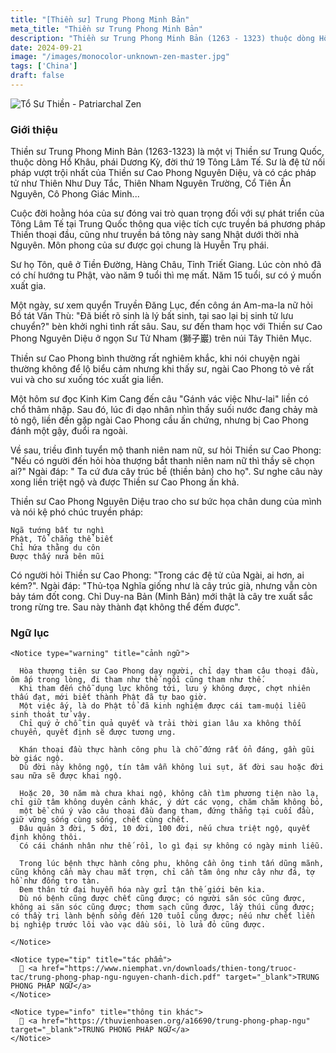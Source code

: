 ```yaml
---
title: "[Thiền sư] Trung Phong Minh Bản"
meta_title: "Thiền sư Trung Phong Minh Bản"
description: "Thiền sư Trung Phong Minh Bản (1263 - 1323) thuộc dòng Hổ Khâu, phái Dương Kỳ, đời thứ 19 Tông Lâm Tế - Trung Quốc, là đệ tử nối pháp của thiền sư Cao Phong Nguyên Diệu"
date: 2024-09-21
image: "/images/monocolor-unknown-zen-master.jpg"
tags: ['China']
draft: false
---
```


<div className="grid xl:grid-cols-8 lg:grid-cols-8 md:grid-cols-2 sm:grid-cols-2 xs:grid-cols-1 gap-8 bg-body dark:bg-darkmode-body">

<div className="lg:col-span-3 md:col-span-1">

  <img decoding="async" src="/images/monocolor-unknown-zen-master.jpg" alt="Tổ Sư Thiền - Patriarchal Zen" />

  ### Giới thiệu

  Thiền sư Trung Phong Minh Bản (1263-1323) là một vị Thiền sư Trung Quốc, thuộc dòng Hổ Khâu, phái Dương Kỳ, đời thứ 19 Tông Lâm Tế.
  Sư là đệ tử nối pháp vượt trội nhất của Thiền sư Cao Phong Nguyên Diệu, và có các pháp tử như Thiên Như Duy Tắc, Thiên Nham Nguyên Trường, Cổ Tiên Ấn Nguyên, Cô Phong Giác Minh...

  Cuộc đời hoằng hóa của sư đóng vai trò quan trọng đối với sự phát triển của Tông Lâm Tế tại Trung Quốc thông qua việc tích cực truyền bá phương pháp Thiền thoại đầu, cũng như truyền bá tông này sang Nhật dưới thời nhà Nguyên.
  Môn phong của sư được gọi chung là Huyễn Trụ phái.

  Sư họ Tôn, quê ở Tiền Đường, Hàng Châu, Tỉnh Triết Giang. Lúc còn nhỏ đã có chí hướng tu Phật, vào năm 9 tuổi thì mẹ mất.
  Năm 15 tuổi, sư có ý muốn xuất gia.

  Một ngày, sư xem quyển Truyền Đăng Lục, đến công án Am-ma-la nữ hỏi Bồ tát Văn Thù: "Đã biết rõ sinh là lý bất sinh, tại sao lại bị sinh tử lưu chuyển?" bèn khởi nghi tình rất sâu.
  Sau, sư đến tham học với Thiền sư Cao Phong Nguyên Diệu ở ngọn Sư Tử Nham (獅子巖) trên núi Tây Thiên Mục.

  Thiền sư Cao Phong bình thường rất nghiêm khắc, khi nói chuyện ngài thường không để lộ biểu cảm nhưng khi thấy sư, ngài Cao Phong tỏ vẻ rất vui và cho sư xuống tóc xuất gia liền.

  Một hôm sư đọc Kinh Kim Cang đến câu "Gánh vác việc Như-lai" liền có chổ thâm nhập.
  Sau đó, lúc đi dạo nhân nhìn thấy suối nước đang chảy mà tỏ ngộ, liền đến gặp ngài Cao Phong cầu ấn chứng, nhưng bị Cao Phong đánh một gậy, đuổi ra ngoài.

  Về sau, triều đình tuyển mộ thanh niên nam nữ, sư hỏi Thiền sư Cao Phong: "Nếu có người đến hỏi hòa thượng bắt thanh niên nam nữ thì thầy sẽ chọn ai?"
  Ngài đáp: " Ta cứ đưa cây trúc bề (thiền bản) cho họ". Sư nghe câu này xong liền triệt ngộ và được Thiền sư Cao Phong ấn khả.

  Thiền sư Cao Phong Nguyên Diệu trao cho sư bức họa chân dung của mình và nói kệ phó chúc truyền pháp:

  ```
  Ngã tướng bất tư nghì
  Phật, Tổ chẳng thể biết
  Chỉ hứa thằng du côn
  Được thấy nửa bên mũi
  ```

  Có người hỏi Thiền sư Cao Phong: "Trong các đệ tử của Ngài, ai hơn, ai kém?".
  Ngài đáp: "Thủ-tọa Nghĩa giống như là cây trúc già, nhưng vẫn còn bảy tám đốt cong.
  Chỉ Duy-na Bản (Minh Bản) mới thật là cây tre xuất sắc trong rừng tre.
  Sau này thành đạt không thể đếm được".

</div>

<div className="lg:col-span-5 md:col-span-1">

  ### Ngữ lục

  <Youtube client:load id="plJmknVMv3c" title="TRUNG PHONG PHÁP NGỮ" />

    <Notice type="warning" title="cảnh ngữ">

      Hòa thượng tiên sư Cao Phong dạy người, chỉ dạy tham câu thoại đầu, ôm ấp trong lòng, đi tham như thế ngồi cũng tham như thế.
      Khi tham đến chỗ dụng lực không tới, lưu ý không được, chợt nhiên thấu đạt, mới biết thành Phật đã tự bao giờ.
      Một việc ấy, là do Phật tổ đã kinh nghiệm được cái tam-muội liễu sinh thoát tử vậy.
      Chỉ quý ở chỗ tin quả quyết và trải thời gian lâu xa không thối chuyển, quyết định sẽ được tương ưng.

      Khán thoại đầu thực hành công phu là chỗ đứng rất ổn đáng, gần gũi bờ giác ngộ.
      Dù đời này không ngộ, tín tâm vẫn không lui sụt, ắt đời sau hoặc đời sau nữa sẽ được khai ngộ.

      Hoặc 20, 30 năm mà chưa khai ngộ, không cần tìm phương tiện nào lạ, chỉ giữ tâm không duyên cảnh khác, ý dứt các vọng, chăm chăm không bỏ,
      một bề chú ý vào câu thoại đầu đang tham, đứng thẳng tại cuối đầu, giữ vững sống cùng sống, chết cùng chết.
      Đâu quản 3 đời, 5 đời, 10 đời, 100 đời, nếu chưa triệt ngộ, quyết định không thôi.
      Có cái chánh nhân như thế rồi, lo gì đại sự không có ngày minh liễu.

      Trong lúc bệnh thực hành công phu, không cần ông tinh tấn dũng mãnh, cũng không cần mày chau mắt trợn, chỉ cần tâm ông như cây như đá, tợ hồ như đống tro tàn.
      Đem thân tứ đại huyễn hóa này gửi tận thế giới bên kia.
      Dù nó bệnh cũng được chết cũng được; có người săn sóc cũng được, không ai săn sóc cũng được; thơm sạch cũng được, lầy thúi cũng được; có thầy trị lành bệnh sống đến 120 tuổi cũng được; nếu như chết liền bị nghiệp trước lôi vào vạc dầu sôi, lò lửa đỏ cũng được.

    </Notice>

    <Notice type="tip" title="tác phẩm">
      📖 <a href="https://www.niemphat.vn/downloads/thien-tong/truoc-tac/trung-phong-phap-ngu-nguyen-chanh-dich.pdf" target="_blank">TRUNG PHONG PHÁP NGỮ</a>
    </Notice>

    <Notice type="info" title="thông tin khác">
      🧷 <a href="https://thuvienhoasen.org/a16690/trung-phong-phap-ngu" target="_blank">TRUNG PHONG PHÁP NGỮ</a>
    </Notice>

</div>

</div>
